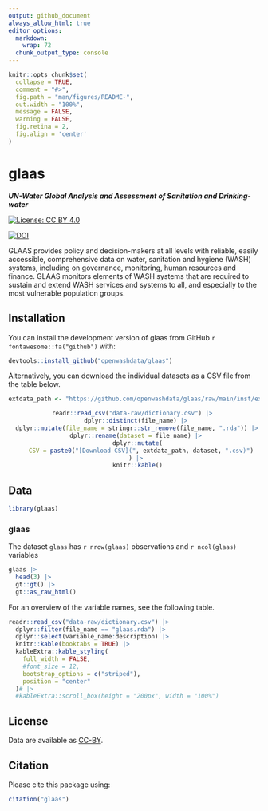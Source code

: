 ```yaml
---
output: github_document
always_allow_html: true
editor_options: 
  markdown: 
    wrap: 72
  chunk_output_type: console
---
```


<!-- README.md is generated from README.Rmd. Please edit that file -->

```r
knitr::opts_chunk$set(
  collapse = TRUE,
  comment = "#>",
  fig.path = "man/figures/README-",
  out.width = "100%",
  message = FALSE,
  warning = FALSE,
  fig.retina = 2,
  fig.align = 'center'
)
```

# glaas
***UN-Water Global Analysis and Assessment of Sanitation and Drinking-water***

<!-- badges: start -->

[![License: CC BY
4.0](https://img.shields.io/badge/License-CC_BY_4.0-lightgrey.svg)](https://creativecommons.org/licenses/by/4.0/)

[![DOI](https://zenodo.org/badge/DOI/10.5281/zenodo.15423460.svg)](https://zenodo.org/doi/10.5281/zenodo.15423460)

<!-- badges: end -->

GLAAS provides policy and decision-makers at all levels with reliable, easily accessible, comprehensive data on water, sanitation and hygiene (WASH) systems, including on governance, monitoring, human resources and finance. GLAAS monitors elements of WASH systems that are required to sustain and extend WASH services and systems to all, and especially to the most vulnerable population groups.

## Installation

You can install the development version of glaas from GitHub `r fontawesome::fa("github")` with:

```r
devtools::install_github("openwashdata/glaas")
```
Alternatively, you can download the individual datasets as a CSV file from the table below.
<center>\n
```r
extdata_path <- "https://github.com/openwashdata/glaas/raw/main/inst/extdata/"

readr::read_csv("data-raw/dictionary.csv") |> 
  dplyr::distinct(file_name) |> 
  dplyr::mutate(file_name = stringr::str_remove(file_name, ".rda")) |> 
  dplyr::rename(dataset = file_name) |> 
  dplyr::mutate(
    CSV = paste0("[Download CSV](", extdata_path, dataset, ".csv)")
  ) |> 
  knitr::kable()

```
\n</center>\n

## Data
```r
library(glaas)
```

### glaas

The dataset `glaas` has `r nrow(glaas)` observations and `r ncol(glaas)` variables

```r
glaas |> 
  head(3) |> 
  gt::gt() |>
  gt::as_raw_html()
```

For an overview of the variable names, see the following table.

```r
readr::read_csv("data-raw/dictionary.csv") |>
  dplyr::filter(file_name == "glaas.rda") |>
  dplyr::select(variable_name:description) |> 
  knitr::kable(booktabs = TRUE) |> 
  kableExtra::kable_styling(
    full_width = FALSE,
    #font_size = 12,
    bootstrap_options = c("striped"),
    position = "center"
  )# |> 
  #kableExtra::scroll_box(height = "200px", width = "100%")
```

## License

Data are available as
[CC-BY](https://github.com/openwashdata/%7B%7B%7Bpackagename%7D%7D%7D/blob/main/LICENSE.md).

## Citation

Please cite this package using:

```r
citation("glaas")

```
